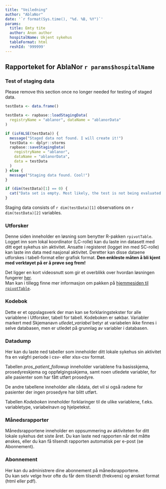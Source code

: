 ```yaml
---
title: "Veiledning"
author: "AblaNor"
date: '`r format(Sys.time(), "%d. %B, %Y")`'
params:
  title: Emty tite
  author: Anon author
  hospitalName: Ukjent sykehus
  tableFormat: html
  reshId: '999999'
---
```


## Rapporteket for AblaNor `r params$hospitalName`

### Test of staging data
Please remove this section once no longer needed for testing of staged data.

```r
testData <- data.frame()
```

```r

testData <- rapbase::loadStagingData(
  registryName = "ablanor", dataName = "ablanorData"
)

if (isFALSE(testData)) {
  message("Staged data not found. I will create it!")
  testData <- dplyr::storms
  rapbase::saveStagingData(
    registryName = "ablanor",
    dataName = "ablanorData",
    data = testData
  )
} else {
  message("Staging data found. Cool!")
}
```

```r
if (dim(testData)[1] == 0) {
  cat("Data set is empty. Most likely, the test is not being evaluated.\n")
}
```

Staging data consists of `r dim(testData)[1]` observations on `r dim(testData)[2]` variables.

### Utforsker
Denne siden inneholder en løsning som benytter R-pakken `rpivotTable`. 
Logget inn som lokal koordinator (LC-rolle) kan du laste inn datasett med ditt 
eget sykehus sin aktivitet. Ansatte i registeret (logget inn med SC-rolle) kan
laste inn data med nasjonal aktivitet. Deretter kan disse dataene utforskes 
i tabell-format eller grafisk format.
__Den enkleste måten å bli kjent med verktøyet på er å prøve seg frem!__
 

Det ligger en kort videosnutt som gir et overblikk over hvordan løsningen
fungerer [her](https://i0.wp.com/nicolas.kruchten.com/pivottable/images/animation.gif "Videosnutt rpivotTable").        
Man kan i tillegg finne mer informasjon om pakken på
[hjemmesiden til `rpivotTable`](https://pivottable.js.org/examples/ "Hjemmesiden til rpivotTable"). 

### Kodebok
Dette er et oppslagsverk der man kan se forklaringstekster for alle variablene 
i Utforsker, tabell for tabell. Kodeboken er søkbar. Variabler markert med 
Skjemanavn _utledet_variabel_ betyr at variabelen ikke finnes i selve 
databasen, men er utledet på grunnlag av variabler i databasen. 

### Datadump
Her kan du laste ned tabeller som inneholder ditt lokale sykehus sin aktivitet
fra en valgfri periode i csv- eller xlsx-csv format. 

Tabellen _pros_patient_followup_ inneholder variablene fra basisskjema,
prosedyreskjema og oppfølgingsskjema, samt noen utledete variabler, for alle 
pasienter som har fått utført prosedyre. 

De andre tabellene inneholder alle rådata, det vil si også radene for pasienter
der ingen prosedyre har blitt utført. 

Tabellen _Kodeboken_ inneholder forklaringer til de ulike variablene, 
f.eks. variabletype, variabelnavn og hjelpetekst. 

    
### Månedsrapporter
Månedsrapportene inneholder en oppsummering av aktiviteten for ditt lokale
sykehus det siste året. Du kan laste ned rapporten når det måtte ønskes, eller
du kan få tilsendt rapporten automatisk per e-post (se Abonnement).


### Abonnement
Her kan du administrere dine abonnement på månedsrapportene.  
Du kan selv velge hvor ofte du får dem tilsendt (frekvens) og ønsket format 
(html eller pdf).

